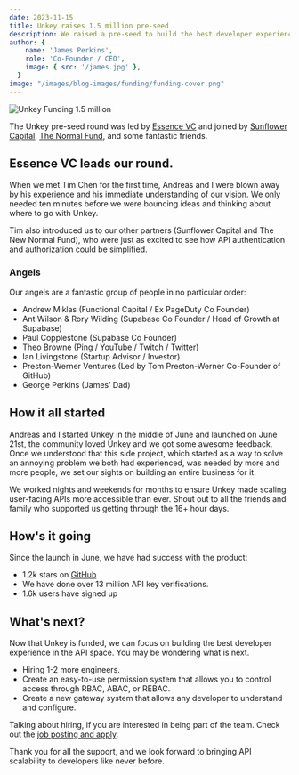 ```yaml
---
date: 2023-11-15
title: Unkey raises 1.5 million pre-seed
description: We raised a pre-seed to build the best developer experience for API authentication and authorization
author: {
    name: 'James Perkins',
    role: 'Co-Founder / CEO',
    image: { src: '/james.jpg' },
  }
image: "/images/blog-images/funding/funding-cover.png"
---
```


![Unkey Funding 1.5 million](/images/blog-images/funding/funding-cover.png)

The Unkey pre-seed round was led by [Essence VC](http://essence.vc/) and joined by [Sunflower Capital](https://www.linkedin.com/in/liujiang1/), [The Normal Fund](https://new-normal.ventures/), and some fantastic friends.

## Essence VC leads our round.

When we met Tim Chen for the first time, Andreas and I were blown away by his experience and his immediate understanding of our vision. We only needed ten minutes before we were bouncing ideas and thinking about where to go with Unkey.

Tim also introduced us to our other partners (Sunflower Capital and The New Normal Fund), who were just as excited to see how API authentication and authorization could be simplified.

### Angels

Our angels are a fantastic group of people in no particular order:

- Andrew Miklas (Functional Capital / Ex PageDuty Co Founder)
- Ant Wilson & Rory Wilding (Supabase Co Founder / Head of Growth at Supabase)
- Paul Copplestone (Supabase Co Founder)
- Theo Browne (Ping / YouTube / Twitch / Twitter)
- Ian Livingstone (Startup Advisor / Investor)
- Preston-Werner Ventures (Led by Tom Preston-Werner Co-Founder of GitHub)
- George Perkins (James’ Dad)

## How it all started

Andreas and I started Unkey in the middle of June and launched on June 21st, the community loved Unkey and we got some awesome feedback. Once we understood that this side project, which started as a way to solve an annoying problem we both had experienced, was needed by more and more people, we set our sights on building an entire business for it.

We worked nights and weekends for months to ensure Unkey made scaling user-facing APIs more accessible than ever. Shout out to all the friends and family who supported us getting through the 16+ hour days.

## How's it going

Since the launch in June, we have had success with the product:

- 1.2k stars on [GitHub](https://github.com/unkeyed/unkey)
- We have done over 13 million API key verifications.
- 1.6k users have signed up

## What's next?

Now that Unkey is funded, we can focus on building the best developer experience in the API space. You may be wondering what is next.

- Hiring 1-2 more engineers.
- Create an easy-to-use permission system that allows you to control access through RBAC, ABAC, or REBAC.
- Create a new gateway system that allows any developer to understand and configure.

Talking about hiring, if you are interested in being part of the team. Check out the [job posting and apply](/careers).

Thank you for all the support, and we look forward to bringing API scalability to developers like never before.
